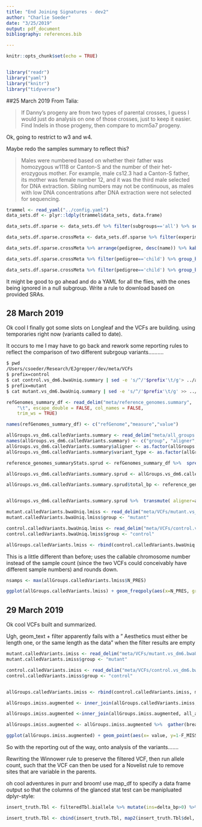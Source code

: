 ```yaml
---
title: "End Joining Signatures - dev2"
author: "Charlie Soeder"
date: "3/25/2019"
output: pdf_document
bibliography: references.bib

---
```


```r
knitr::opts_chunk$set(echo = TRUE)


library("readr")
library("yaml")
library("knitr")
library("tidyverse")


```

##25 March 2019
From Talia:

>If Danny's progeny are from two types of parental crosses, I guess I would just do analysis on one of those crosses, just to keep it easier.  Find Indels in those progeny, then compare to mcm5a7 progeny.

Ok, going to restrict to w3 and w4.

Maybe redo the samples summary to reflect this?


>Males were numbered based on whether their father was homozygous w1118 or Canton-S and the number of their het- erozygous mother. For example, male cs12.3 had a Canton-S father, its mother was female number 12, and it was the third male selected for DNA extraction. Sibling numbers may not be continuous, as males with low DNA concentrations after DNA extraction were not selected for sequencing.


```r

trammel <- read_yaml("../config.yaml")
data_sets.df <- plyr::ldply(trammel$data_sets, data.frame)

```


```r


data_sets.df.sparse <- data_sets.df %>% filter(subgroups=='all') %>% select(-c(subgroups,sra)) %>% distinct() 

data_sets.df.sparse.crossMeta <- data_sets.df.sparse %>% filter(experimental == 'control') %>% select(c(name, source, pedigree, sex))  %>% mutate(tmp=name) %>% separate(tmp, sep="_", into = c("mating","offspring_id"))  %>% mutate(tmp=mating) %>% separate(tmp, sep="[sw]", into=c("A","B"))%>% mutate(tmp=mating) %>% separate(tmp, sep="[0-9]", into=c("A","C")) %>% mutate(mating=case_when(pedigree=='child' ~ mating), father_type=case_when(pedigree=='child' ~ A), mother_id=case_when(pedigree=='child' ~ B) ) %>% select(-c(A,B,C)) %>% mutate(father_type=case_when(father_type=='w' ~ "w1118",father_type=='cs' ~ "CantonS") ) 


```

```r


data_sets.df.sparse.crossMeta %>% arrange(pedigree, desc(name)) %>% kable(caption="Sequenced Samples from Control Cross")
```
```r

data_sets.df.sparse.crossMeta %>% filter(pedigree=='child') %>% group_by(father_type) %>% summarize(count=n()) %>% kable(caption="Control Cross Samples by Cross Type")

```

```r

data_sets.df.sparse.crossMeta %>% filter(pedigree=='child') %>% group_by(father_type, mother_id) %>% summarize(count=n()) %>% kable(caption="Number of Male Offsping Sequenced, by Cross Type and Female ID")

```

It might be good to go ahead and do a YAML for all the flies, with the ones being ignored in a null subgroup. Write a rule to download based on provided SRAs. 



## 28 March 2019

Ok cool I finally got some slots on Longleaf and the VCFs are building. using temporaries right now (variants called to date).

It occurs to me I may have to go back and rework some reporting rules to reflect the comparison of two different subrgoup variants..........


```bash
$ pwd
/Users/csoeder/Research/EJgrepper/dev/meta/VCFs
$ prefix=control
$ cat control.vs_dm6.bwaUniq.summary | sed -e 's/^/'$prefix'\t/g'> ../all_groups.vs_dm6.bwaUniq.calledVariants.summary
$ prefix=mutant
$ cat mutant.vs_dm6.bwaUniq.summary | sed -e 's/^/'$prefix'\t/g' >> ../all_groups.vs_dm6.bwaUniq.calledVariants.summary
```




```r
refGenomes_summary_df <- read_delim("meta/reference_genomes.summary", 
    "\t", escape_double = FALSE, col_names = FALSE, 
    trim_ws = TRUE)

names(refGenomes_summary_df) <- c("refGenome","measure","value")

```
```r

allGroups.vs_dm6.calledVariants.summary <- read_delim("meta/all_groups.vs_dm6.bwaUniq.calledVariants.summary", "\t", escape_double = FALSE, col_names = FALSE, trim_ws = TRUE)
names(allGroups.vs_dm6.calledVariants.summary) <- c("group", "aligner", "variant_type", "count")
allGroups.vs_dm6.calledVariants.summary$aligner <- as.factor(allGroups.vs_dm6.calledVariants.summary$aligner)
allGroups.vs_dm6.calledVariants.summary$variant_type <- as.factor(allGroups.vs_dm6.calledVariants.summary$variant_type)

reference_genomes_summaryStats.sprud <- refGenomes_summary_df %>%  spread(measure,value) %>%  select(c(-number_contigs)) 

allGroups.vs_dm6.calledVariants.summary.sprud <- allGroups.vs_dm6.calledVariants.summary %>% spread(variant_type, count) %>%  transmute( aligner=aligner, group = group, INDELs = total_indel_count, SNPs = total_snp_count) 

allGroups.vs_dm6.calledVariants.summary.sprud$total_bp <- reference_genomes_summaryStats.sprud$number_bases


allGroups.vs_dm6.calledVariants.summary.sprud %>%  transmute( aligner=aligner, INDELs = INDELs, INDEL_per_kb=1000*INDELs/total_bp, SNPs = SNPs, SNP_per_kb=1000*SNPs/total_bp) %>% mutate(INDELs=human_readable_croncher(SNPs), INDELs=human_readable_croncher(SNPs) ) %>%  kable(caption="Variant Counts and Frequency by Type and Group", digits=1 )
```



```r
mutant.calledVariants.bwaUniq.lmiss <- read_delim("meta/VCFs/mutant.vs_dm6.bwaUniq.summary.lmiss", "\t", escape_double = FALSE, trim_ws = TRUE)
mutant.calledVariants.bwaUniq.lmiss$group <- "mutant"

control.calledVariants.bwaUniq.lmiss <- read_delim("meta/VCFs/control.vs_dm6.bwaUniq.summary.lmiss", "\t", escape_double = FALSE, trim_ws = TRUE)
control.calledVariants.bwaUniq.lmiss$group <- "control"

allGroups.calledVariants.lmiss <- rbind(control.calledVariants.bwaUniq.lmiss, mutant.calledVariants.bwaUniq.lmiss) %>% select(c(group, N_MISS, N_DATA)) %>%  mutate(group=as.factor(group), N_PRES=floor(N_DATA/2))

```

This is a little different than before; uses the callable chromosome number instead of the sample count (since the two VCFs could conceivably have different sample numbers) and rounds down. 


```r

nsamps <- max(allGroups.calledVariants.lmiss$N_PRES)

ggplot(allGroups.calledVariants.lmiss) + geom_freqpoly(aes(x=N_PRES, group=group, color=group), bins=nsamps) + scale_x_continuous(name ="Number Samples",limits=c(1,nsamps), breaks =seq(1,nsamps,1)) + theme_clear() + labs(title="Histogram of Variant Site Count,\n by Number of Samples Called At Site", y="Number of Sites")
```

## 29 March 2019

Ok cool VCFs built and summarized. 


Ugh, geom_text + filter apparently fails with a " Aesthetics must either be length one, or the same length as the data" when the filter results are empty

```r

mutant.calledVariants.imiss <- read_delim("meta/VCFs/mutant.vs_dm6.bwaUniq.summary.imiss", "\t", escape_double = FALSE, trim_ws = TRUE)
mutant.calledVariants.imiss$group <- "mutant"

control.calledVariants.imiss <- read_delim("meta/VCFs/control.vs_dm6.bwaUniq.summary.imiss", "\t", escape_double = FALSE, trim_ws = TRUE)
control.calledVariants.imiss$group <- "control"


allGroups.calledVariants.imiss <- rbind(control.calledVariants.imiss, mutant.calledVariants.imiss)  %>%  mutate(name=as.factor(INDV), group=as.factor(group), N_PRES=N_DATA-N_MISS) %>% select(c( name, N_MISS, N_PRES, F_MISS,group))


```


```r


allGroups.imiss.augmented <- inner_join(allGroups.calledVariants.imiss, all_alignments %>%  filter(measure=='total_breadth') %>% filter(aligner=="bwaUniq") %>% select(c(sample,value)) %>% rename(breadth=value) %>% mutate(breadth = 100*breadth), by=c("name"="sample"))

allGroups.imiss.augmented <-inner_join(allGroups.imiss.augmented, all_alignments %>%  filter(measure=='avg_depth') %>% filter(aligner=="bwaUniq") %>% select(c(sample,value)) %>% rename(depth=value), by=c("name"="sample"))

allGroups.imiss.augmented <- allGroups.imiss.augmented %>%  gather(breadth:depth, key="measure", value="value")

```


```r
ggplot(allGroups.imiss.augmented) + geom_point(aes(x= value, y=1-F_MISS, color=group, shape=group)) + facet_grid(.~measure, scales="free_x") + theme_clear() + labs(x="", y="Fraction of Sites Callable", title="Jointly Called Variants Callable per Sample,\n by Breadth and Depth of Coverage")

```


So with the reporting out of the way, onto analysis of the variants....... 

Rewriting the Winnower rule to preserve the filtered VCF, then run allele count, such that the VCF can then be used for a Novelist rule to remove sites that are variable in the parents. 

oh cool adventures in purr and broom! use map_df to specify a data frame output so that the columns of the glanced stat test can be manipluated dplyr-style:


```r
insert_truth.Tbl <- filteredTbl.biallele %>% mutate(ins=delta_bp>0) %>% group_by(ins,group) %>% summarise(count=n()) %>% spread(ins,count)%>% rename(ins=`TRUE`, del=`FALSE`)

insert_truth.Tbl <- cbind(insert_truth.Tbl, map2(insert_truth.Tbl$del, insert_truth.Tbl$del+insert_truth.Tbl$ins, prop.test) %>% map_df(glance) %>% select(c("estimate","p.value")) %>% rename(fraction_del=estimate) )
```







